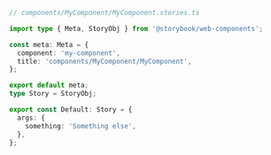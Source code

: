 ```ts
// components/MyComponent/MyComponent.stories.ts

import type { Meta, StoryObj } from '@storybook/web-components';

const meta: Meta = {
  component: 'my-component',
  title: 'components/MyComponent/MyComponent',
};

export default meta;
type Story = StoryObj;

export const Default: Story = {
  args: {
    something: 'Something else',
  },
};
```
